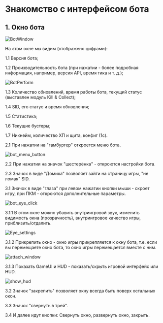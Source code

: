 # Знакомство с интерфейсом бота

## 1. Окно бота

![BotWindow](public/BotWindow.png)

На этом окне мы видим (отображено цифрами):

1.1 Версия бота;

1.2 Производительность бота (при нажатии - более подробная информация, например, версия API, время тика и т. д.);

![BotPerform](public/bot_perfom.png)

1.3 Количество обновлений, время работы бота, текущий статус (выставлен модуль Kill & Collect);

1.4 SID, его статус и время обновления;

1.5 Статистика;

1.6 Текущие бустеры;

1.7 Никнейм, количество ХП и щита, конфиг (1c).


2.1 При нажатии на "гамбургер" откроется меню бота.

![bot_menu_button](public/bot_menu_button.png)

2.2 При нажатии на значок "шестерёнка" - откроются настройки бота.

2.3 Значок в виде "Домика" позволяет зайти на страницу игры, "не ломая" SID.

3.1 Значок в виде "глаза" при левом нажатии кнопки мыши - скроет игру, при ПКМ - откроются дополнительные параметры.

![bot_eye_click](public/bot_eye_click.png)

3.1.1 В этом окне можно убавить внутриигровой звук, изменить видимость окна (прозрачность), внутриигровое качество игры, приблизить/отдалить.

![Eye_settings](public/Eye_settings.gif)

3.1.2 Прикрепить окно - окно игры прикрепляется к окну бота, т.е. если вы перемещаете окно бота, то окно игры перемещается вместе с ним.

![attach_window](public/Attach_window.gif)

3.1.3 Показать GameUI и HUD - показать/скрыть игровой интерфейс или HUD.

![show_hud](public/Show_hud.gif)

3.2 Значок "закрепить" позволяет окну всегда быть поверх остальных окон.

3.3 Значок "свернуть в трей".

3.4 И далее идут кнопки: Свернуть окно, развернуть окно, закрыть.